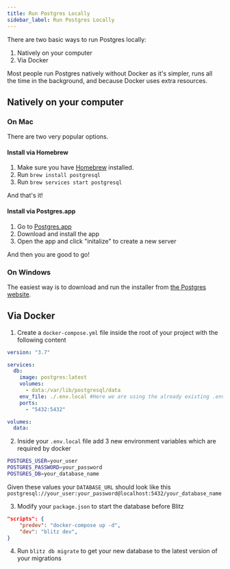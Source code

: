 ```yaml
---
title: Run Postgres Locally
sidebar_label: Run Postgres Locally
---
```


There are two basic ways to run Postgres locally:

1. Natively on your computer
2. Via Docker

Most people run Postgres natively without Docker as it's simpler, runs all the time in the background, and because Docker uses extra resources.

## Natively on your computer

### On Mac

There are two very popular options.

#### Install via Homebrew

1. Make sure you have [Homebrew](https://brew.sh/) installed.
2. Run `brew install postgresql`
3. Run `brew services start postgresql`

And that's it!

#### Install via Postgres.app

1. Go to [Postgres.app](https://postgresapp.com/)
2. Download and install the app
3. Open the app and click "initalize" to create a new server

And then you are good to go!

### On Windows

The easiest way is to download and run the installer from [the Postgres website](https://www.postgresql.org/download/windows/).

## Via Docker

1. Create a `docker-compose.yml` file inside the root of your project with the following content

```yaml
version: "3.7"

services:
  db:
    image: postgres:latest
    volumes:
      - data:/var/lib/postgresql/data
    env_file: ./.env.local #Here we are using the already existing .env.local file
    ports:
      - "5432:5432"

volumes:
  data:
```

2. Inside your `.env.local` file add 3 new environment variables which are required by docker

```bash
POSTGRES_USER=your_user
POSTGRES_PASSWORD=your_password
POSTGRES_DB=your_database_name
```

Given these values your `DATABASE_URL` should look like this `postgresql://your_user:your_password@localhost:5432/your_database_name`

3. Modify your `package.json` to start the database before Blitz

```json
"scripts": {
    "predev": "docker-compose up -d",
    "dev": "blitz dev",
}
```

4. Run `blitz db migrate` to get your new database to the latest version of your migrations
